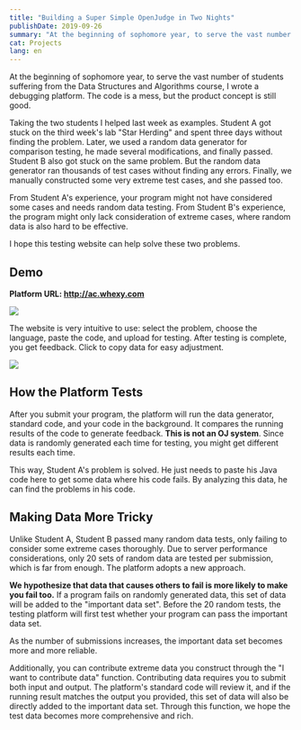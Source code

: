 ```yaml
---
title: "Building a Super Simple OpenJudge in Two Nights"
publishDate: 2019-09-26
summary: "At the beginning of sophomore year, to serve the vast number of students suffering from the Data Structures and Algorithms course, I wrote a debugging platform. The code is a mess, but the product concept is still good."
cat: Projects
lang: en
---
```


At the beginning of sophomore year, to serve the vast number of students suffering from the Data Structures and Algorithms course, I wrote a debugging platform. The code is a mess, but the product concept is still good.

Taking the two students I helped last week as examples. Student A got stuck on the third week's lab "Star Herding" and spent three days without finding the problem. Later, we used a random data generator for comparison testing, he made several modifications, and finally passed. Student B also got stuck on the same problem. But the random data generator ran thousands of test cases without finding any errors. Finally, we manually constructed some very extreme test cases, and she passed too.

From Student A's experience, your program might not have considered some cases and needs random data testing. From Student B's experience, the program might only lack consideration of extreme cases, where random data is also hard to be effective.

I hope this testing website can help solve these two problems.

## Demo

**Platform URL: http://ac.whexy.com**

<Dialog>
  Due to significantly reducing assignment difficulty as requested by
  the instructor, the platform has been shut down.
</Dialog>

![](images/EeTpfxjAwJXZ4tH.png)

The website is very intuitive to use: select the problem, choose the language, paste the code, and upload for testing. After testing is complete, you get feedback. Click to copy data for easy adjustment.

![](images/zxcfPHylaYLbUBr.png)

## How the Platform Tests

After you submit your program, the platform will run the data generator, standard code, and your code in the background. It compares the running results of the code to generate feedback. **This is not an OJ system**. Since data is randomly generated each time for testing, you might get different results each time.

This way, Student A's problem is solved. He just needs to paste his Java code here to get some data where his code fails. By analyzing this data, he can find the problems in his code.

## Making Data More Tricky

Unlike Student A, Student B passed many random data tests, only failing to consider some extreme cases thoroughly. Due to server performance considerations, only 20 sets of random data are tested per submission, which is far from enough. The platform adopts a new approach.

**We hypothesize that data that causes others to fail is more likely to make you fail too.** If a program fails on randomly generated data, this set of data will be added to the "important data set". Before the 20 random tests, the testing platform will first test whether your program can pass the important data set.

As the number of submissions increases, the important data set becomes more and more reliable.

Additionally, you can contribute extreme data you construct through the "I want to contribute data" function. Contributing data requires you to submit both input and output. The platform's standard code will review it, and if the running result matches the output you provided, this set of data will also be directly added to the important data set. Through this function, we hope the test data becomes more comprehensive and rich.
